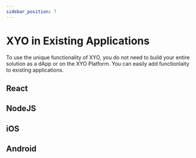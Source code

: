 ```yaml
---
sidebar_position: 7
---
```

# XYO in Existing Applications

To use the unique functionality of XYO, you do not need to build your entire solution as a dApp or on the XYO Platform.  You can easily add functionlaity to existing applications.

## React

## NodeJS

## iOS

## Android

